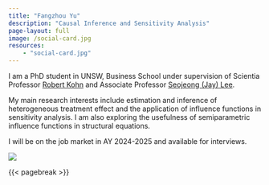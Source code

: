 ```yaml
---
title: "Fangzhou Yu"
description: "Causal Inference and Sensitivity Analysis"
page-layout: full
image: /social-card.jpg
resources:
    - "social-card.jpg"
---
```



::: {.column-page-inset-left}
I am a PhD student in UNSW, Business School under supervision of Scientia Professor [Robert Kohn](https://acems.org.au/our-people/robert-kohn) and Associate Professor [Seojeong (Jay) Lee](https://sites.google.com/site/misspecifiedjay/). 

My main research interests include estimation and inference of heterogeneous treatment effect and the application of influence functions in sensitivity analysis. I am also exploring the usefulness of semiparametric influence functions in structural equations.

I will be on the job market in AY 2024-2025 and available for interviews.
:::

<div class="column-margin  column-container">
![](headshot.jpg){.rounded}
</div>


{{< pagebreak >}}

::: {.column-page-inset .text-center}
```{=html}
<a class="btn btn-outline-dark", href="https://twitter.com/miryo87s" target="_blank" rel="noopener noreferrer">
    <i class="bi bi-twitter" role='img' aria-label='Twitter'></i>
</a>
<a class="btn btn-outline-dark", href="https://github.com/miryo87s" target="_blank" rel="noopener noreferrer">
    <i class="bi bi-github" role='img' aria-label='Github'></i>
</a>
<a class="btn btn-outline-dark", href="mailto:fangzhou.yu@student.unsw.edu.au" target="_blank" rel="noopener noreferrer">
    <i class="ai bi-envelope" role='img' aria-label='email'></i>
</a>
```
:::